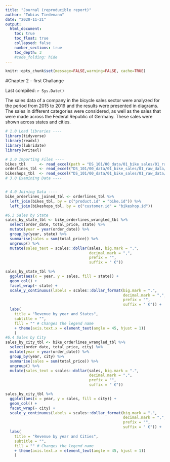 ```yaml
---
title: "Journal (reproducible report)"
author: "Tobias Tiedemann"
date: "2020-11-21"
output:
  html_document:
    toc: true
    toc_float: true
    collapsed: false
    number_sections: true
    toc_depth: 3
    #code_folding: hide
---
```


```r
knitr::opts_chunk$set(message=FALSE,warning=FALSE, cache=TRUE)
```


#Chapter 2 -- first Challange

Last compiled: `r Sys.Date()`

The sales data of a company in the bicycle sales sector were analyzed for the period from 2015 to 2019 and the results were presented in diagrams.
The sales in different categories were considered, as well as the sales that were made across the Federal Republic of Germany. These sales were shown across states and cities.

```r

# 1.0 Load libraries ----
library(tidyverse)
library(readxl)
library(lubridate)
library(writexl)

# 2.0 Importing Files ----
bikes_tbl      <- read_excel(path = "DS_101/00_data/01_bike_sales/01_raw_data/bikes.xlsx")
orderlines_tbl <- read_excel("DS_101/00_data/01_bike_sales/01_raw_data/orderlines.xlsx")
bikeshops_tbl  <- read_excel("DS_101/00_data/01_bike_sales/01_raw_data/bikeshops.xlsx")
# 3.0 Examining Data ----


# 4.0 Joining Data ----
bike_orderlines_joined_tbl <- orderlines_tbl %>%
  left_join(bikes_tbl, by = c("product.id" = "bike.id")) %>%
  left_join(bikeshops_tbl, by = c("customer.id" = "bikeshop.id"))

#6.3 Sales by State
sales_by_state_tbl <- bike_orderlines_wrangled_tbl %>%
  select(order_date, total_price, state) %>%
  mutate(year = year(order_date)) %>%
  group_by(year, state) %>%
  summarise(sales = sum(total_price)) %>%
  ungroup() %>%
  mutate(sales_text = scales::dollar(sales, big.mark = ".", 
                                     decimal.mark = ",", 
                                     prefix = "", 
                                     suffix = " €"))

sales_by_state_tbl %>%
  ggplot(aes(x = year, y = sales, fill = state)) +
  geom_col() +
  facet_wrap(~ state) +
  scale_y_continuous(labels = scales::dollar_format(big.mark = ".", 
                                                    decimal.mark = ",", 
                                                    prefix = "", 
                                                    suffix = " €")) +
  labs(
    title = "Revenue by year and States",
    subtitle = "",
    fill = "" # Changes the legend name
    + theme(axis.text.x = element_text(angle = 45, hjust = 1))
    )
#6.4 Sales by City
sales_by_city_tbl <- bike_orderlines_wrangled_tbl %>%
  select(order_date, total_price, city) %>%
  mutate(year = year(order_date)) %>%
  group_by(year, city) %>%
  summarise(sales = sum(total_price)) %>%
  ungroup() %>%
  mutate(sales_text = scales::dollar(sales, big.mark = ".", 
                                     decimal.mark = ",", 
                                     prefix = "", 
                                     suffix = " €"))

sales_by_city_tbl %>%
  ggplot(aes(x = year, y = sales, fill = city)) +
  geom_col() +
  facet_wrap(~ city) +
  scale_y_continuous(labels = scales::dollar_format(big.mark = ".", 
                                                    decimal.mark = ",", 
                                                    prefix = "", 
                                                    suffix = " €")) +
  labs(
    title = "Revenue by year and Cities",
    subtitle = "",
    fill = "" # Changes the legend name
    + theme(axis.text.x = element_text(angle = 45, hjust = 1))
    )
```
